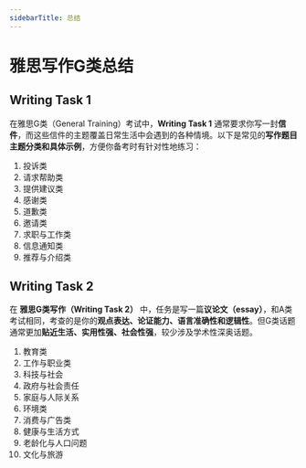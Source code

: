 ```yaml
---
sidebarTitle: 总结
---
```


# 雅思写作G类总结

## Writing Task 1

在雅思G类（General Training）考试中，**Writing Task 1** 通常要求你写一封**信件**，而这些信件的主题覆盖日常生活中会遇到的各种情境。以下是常见的**写作题目主题分类和具体示例**，方便你备考时有针对性地练习：

1. 投诉类
2. 请求帮助类
3. 提供建议类
4. 感谢类
5. 道歉类
6. 邀请类
7. 求职与工作类
8. 信息通知类
9. 推荐与介绍类

## Writing Task 2
在 **雅思G类写作（Writing Task 2）** 中，任务是写一篇**议论文（essay）**，和A类考试相同，考查的是你的**观点表达、论证能力、语言准确性和逻辑性**。但G类话题通常更加**贴近生活、实用性强、社会性强**，较少涉及学术性深奥话题。

1. 教育类
2. 工作与职业类
3. 科技与社会
4. 政府与社会责任
5. 家庭与人际关系
6. 环境类
7. 消费与广告类
8. 健康与生活方式
9. 老龄化与人口问题
10. 文化与旅游
